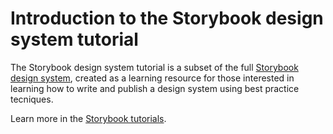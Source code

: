 
<Meta title="Design System/Introduction" />

# Introduction to the Storybook design system tutorial

The Storybook design system tutorial is a subset of the full [Storybook design system](https://github.com/storybookjs/design-system/), created as a learning resource for those interested in learning how to write and publish a design system using best practice tecniques.

Learn more in the [Storybook tutorials](https://storybook.js.org/tutorials/).